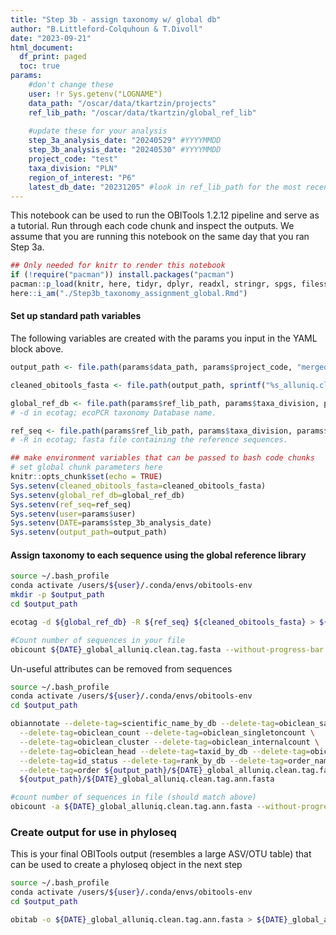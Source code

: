 ```yaml
---
title: "Step 3b - assign taxonomy w/ global db"
author: "B.Littleford-Colquhoun & T.Divoll"
date: "2023-09-21"
html_document:
  df_print: paged
  toc: true
params:
    #don't change these
    user: !r Sys.getenv("LOGNAME")
    data_path: "/oscar/data/tkartzin/projects"
    ref_lib_path: "/oscar/data/tkartzin/global_ref_lib"
  
    #update these for your analysis
    step_3a_analysis_date: "20240529" #YYYYMMDD
    step_3b_analysis_date: "20240530" #YYYYMMDD
    project_code: "test"
    taxa_division: "PLN"
    region_of_interest: "P6"
    latest_db_date: "20231205" #look in ref_lib_path for the most recent global reference library you want to use
---
```

This notebook can be used to run the OBITools 1.2.12 pipeline and serve as a tutorial. Run through each code chunk and inspect the outputs. We assume that you are running this notebook on the same day that you ran Step 3a.

```r
## Only needed for knitr to render this notebook
if (!require("pacman")) install.packages("pacman")
pacman::p_load(knitr, here, tidyr, dplyr, readxl, stringr, spgs, filesstrings)
here::i_am("./Step3b_taxonomy_assignment_global.Rmd")
```

#### Set up standard path variables
The following variables are created with the params you input in the YAML block above.
```r
output_path <- file.path(params$data_path, params$project_code, "merged_runs", sprintf("%s_%s", params$step_3a_analysis_date, params$user))

cleaned_obitools_fasta <- file.path(output_path, sprintf("%s_alluniq.clean.fasta", params$step_3a_analysis_date))

global_ref_db <- file.path(params$ref_lib_path, params$taxa_division, params$region_of_interest, params$latest_db_date, sprintf("%s_ecoPCRformat", params$latest_db_date))
# -d in ecotag; ecoPCR taxonomy Database name.

ref_seq <- file.path(params$ref_lib_path, params$taxa_division, params$region_of_interest, params$latest_db_date, sprintf("db_%s_%sset.fasta", params$latest_db_date, params$region_of_interest))
# -R in ecotag; fasta file containing the reference sequences.
```

```r
## make environment variables that can be passed to bash code chunks
# set global chunk parameters here
knitr::opts_chunk$set(echo = TRUE)
Sys.setenv(cleaned_obitools_fasta=cleaned_obitools_fasta)
Sys.setenv(global_ref_db=global_ref_db)
Sys.setenv(ref_seq=ref_seq)
Sys.setenv(user=params$user)
Sys.setenv(DATE=params$step_3b_analysis_date)
Sys.setenv(output_path=output_path)
```

#### Assign taxonomy to each sequence using the global reference library
```bash
source ~/.bash_profile
conda activate /users/${user}/.conda/envs/obitools-env
mkdir -p $output_path
cd $output_path

ecotag -d ${global_ref_db} -R ${ref_seq} ${cleaned_obitools_fasta} > ${DATE}_global_alluniq.clean.tag.fasta

#Count number of sequences in your file
obicount ${DATE}_global_alluniq.clean.tag.fasta --without-progress-bar
```

Un-useful attributes can be removed from sequences
```bash
source ~/.bash_profile
conda activate /users/${user}/.conda/envs/obitools-env
cd $output_path

obiannotate --delete-tag=scientific_name_by_db --delete-tag=obiclean_samplecount \
  --delete-tag=obiclean_count --delete-tag=obiclean_singletoncount \
  --delete-tag=obiclean_cluster --delete-tag=obiclean_internalcount \
  --delete-tag=obiclean_head --delete-tag=taxid_by_db --delete-tag=obiclean_headcount \
  --delete-tag=id_status --delete-tag=rank_by_db --delete-tag=order_name \
  --delete-tag=order ${output_path}/${DATE}_global_alluniq.clean.tag.fasta > \
  ${output_path}/${DATE}_global_alluniq.clean.tag.ann.fasta

#count number of sequences in file (should match above)
obicount -a ${DATE}_global_alluniq.clean.tag.ann.fasta --without-progress-bar
```

### Create output for use in phyloseq
This is your final OBITools output (resembles a large ASV/OTU table) that can be used to create a phyloseq object in the next step
```bash
source ~/.bash_profile
conda activate /users/${user}/.conda/envs/obitools-env
cd $output_path

obitab -o ${DATE}_global_alluniq.clean.tag.ann.fasta > ${DATE}_global_alluniq.clean.tag.ann.tab
```